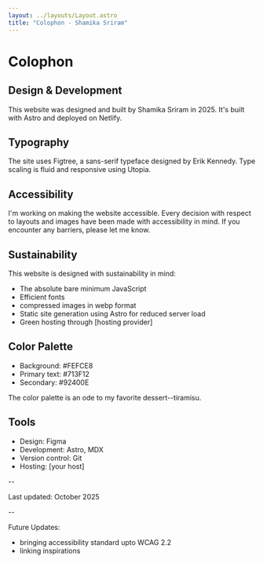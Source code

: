 ```yaml
---
layout: ../layouts/Layout.astro
title: "Colophon - Shamika Sriram"
---
```



# Colophon

## Design & Development

This website was designed and built by Shamika Sriram in 2025. It's built with Astro and deployed on Netlify.

## Typography

The site uses Figtree, a sans-serif typeface designed by Erik Kennedy. Type scaling is fluid and responsive using Utopia.

## Accessibility

I'm working on making the website accessible. Every decision with respect to layouts and images have been made with accessibility in mind. If you encounter any barriers, please let me know.

## Sustainability

This website is designed with sustainability in mind:
- The absolute bare minimum JavaScript
- Efficient fonts
- compressed images in webp format
- Static site generation using Astro for reduced server load
- Green hosting through [hosting provider]

## Color Palette

- Background: #FEFCE8
- Primary text: #713F12
- Secondary: #92400E

The color palette is an ode to my favorite dessert--tiramisu.

## Tools

- Design: Figma
- Development: Astro, MDX
- Version control: Git
- Hosting: [your host]

--

Last updated: October 2025

--

Future Updates:
- bringing accessibility standard upto WCAG 2.2 
- linking inspirations